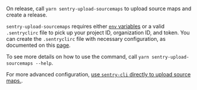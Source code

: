 On release, call `yarn sentry-upload-sourcemaps` to upload source maps and create a release.

<Alert level="warning">

`sentry-upload-sourcemaps` requires either [`env` variables](/product/cli/configuration/#configuration-values) or a valid `.sentryclirc` file to pick up your project ID, organization ID, and token. You can create the `.sentryclirc` file with necessary configuration, as documented on this [page](/product/cli/configuration/).

</Alert>

To see more details on how to use the command, call `yarn sentry-upload-sourcemaps --help`.

For more advanced configuration, [use `sentry-cli` directly to upload source maps.](https://github.com/getsentry/sentry-cli).
